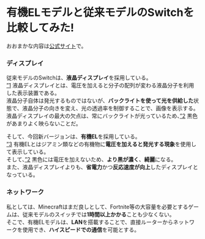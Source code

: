 # 有機ELモデルと従来モデルのSwitchを比較してみた!

おおまかな内容は[公式サイト](https://www.nintendo.co.jp/hardware/switch/compare/index.html)で。

### ディスプレイ
従来モデルのSwitchは、**液晶ディスプレイ**を採用している。  
[”1](https://www.weblio.jp/content/%E6%B6%B2%E6%99%B6%E3%83%87%E3%82%A3%E3%82%B9%E3%83%97%E3%83%AC%E3%82%A4) 液晶ディスプレイとは、電圧を加えると分子の配列が変わる液晶分子を利用した表示装置である。  
液晶分子自体は発光するものではないが、**バックライトを使って光を供給した**状態で、液晶分子の向きを変え、光の透過率を制御することで、画像を表示する。  
液晶ディスプレイの最大の欠点は、常にバックライトが光っているため、[”2](https://www.youtube.com/watch?v=DS_S5fHRAHI) 黒色があまりよく映らないことだ。  

そして、今回新バージョンは、**有機EL**を採用している。  
[”3](https://www.weblio.jp/content/%E6%9C%89%E6%A9%9FEL) 有機ELとはジアミン類などの有機物に**電圧を加えると発光する現象**を使用して表示している。  
そして、[”2](https://www.youtube.com/watch?v=DS_S5fHRAHI) 黒色には電圧を加えないため、**より黒が濃く**、**綺麗**になる。  
また、液晶ディスプレイよりも、**省電力**かつ**反応速度が向上**したディスプレイとなっている。

### ネットワーク
私としては、Minecraftはまだ良しとして、Fortnite等の大容量を必要とするゲームは、従来モデルのスイッチでは**1時間以上かかる**ことも少なくない。  
そこで、有機ELモデルは、**LAN**を搭載することで、直接ルーターからネットワークを使用でき、**ハイスピードでの通信**を可能とする。
